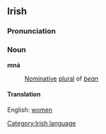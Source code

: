 ==Irish==
===Pronunciation===
{{IPA|[mn&#593;&#720;]}}
===Noun===
'''mná'''
:[[Nominative]] [[plural]] of ''[[bean]]''
====Translation====
English: [[women]]

[[Category:Irish language]]